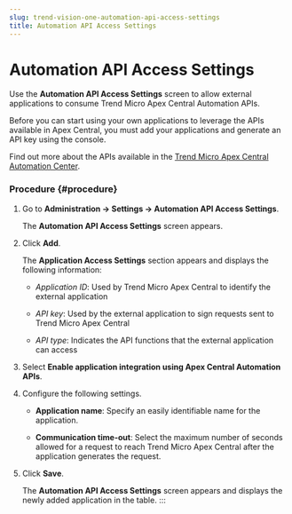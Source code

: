 ```yaml
---
slug: trend-vision-one-automation-api-access-settings
title: Automation API Access Settings
---
```

# Automation API Access Settings

Use the **Automation API Access Settings** screen to allow external applications to consume Trend Micro Apex Central Automation APIs.

Before you can start using your own applications to leverage the APIs available in Apex Central, you must add your applications and generate an API key using the console.

Find out more about the APIs available in the [Trend Micro Apex Central Automation Center](https://automation.trendmicro.com/apex-central/home).

### Procedure {#procedure}

1.  Go to **Administration → Settings → Automation API Access Settings**.

    The **Automation API Access Settings** screen appears.

2.  Click **Add**.

    The **Application Access Settings** section appears and displays the following information:

    - *Application ID*: Used by Trend Micro Apex Central to identify the external application

    - *API key*: Used by the external application to sign requests sent to Trend Micro Apex Central

    - *API type*: Indicates the API functions that the external application can access

3.  Select **Enable application integration using Apex Central Automation APIs**.

4.  Configure the following settings.

    - **Application name**: Specify an easily identifiable name for the application.

    - **Communication time-out**: Select the maximum number of seconds allowed for a request to reach Trend Micro Apex Central after the application generates the request.

5.  Click **Save**.

    The **Automation API Access Settings** screen appears and displays the newly added application in the table.
:::
